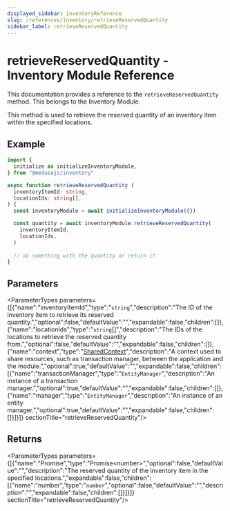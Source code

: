 ```yaml
---
displayed_sidebar: inventoryReference
slug: /references/inventory/retrieveReservedQuantity
sidebar_label: retrieveReservedQuantity
---
```



# retrieveReservedQuantity - Inventory Module Reference

This documentation provides a reference to the `retrieveReservedQuantity` method. This belongs to the Inventory Module.

This method is used to retrieve the reserved quantity of an inventory item within the specified locations.

## Example

```ts
import { 
  initialize as initializeInventoryModule,
} from "@medusajs/inventory"

async function retrieveReservedQuantity (
  inventoryItemId: string,
  locationIds: string[],
) {
  const inventoryModule = await initializeInventoryModule({})

  const quantity = await inventoryModule.retrieveReservedQuantity(
    inventoryItemId,
    locationIds,
  )
  
  // do something with the quantity or return it
}
```

## Parameters

<ParameterTypes parameters={[{"name":"inventoryItemId","type":"`string`","description":"The ID of the inventory item to retrieve its reserved quantity.","optional":false,"defaultValue":"","expandable":false,"children":[]},{"name":"locationIds","type":"`string`[]","description":"The IDs of the locations to retrieve the reserved quantity from.","optional":false,"defaultValue":"","expandable":false,"children":[]},{"name":"context","type":"[SharedContext](../../interfaces/inventory.SharedContext.mdx)","description":"A context used to share resources, such as transaction manager, between the application and the module.","optional":true,"defaultValue":"","expandable":false,"children":[{"name":"transactionManager","type":"`EntityManager`","description":"An instance of a transaction manager.","optional":true,"defaultValue":"","expandable":false,"children":[]},{"name":"manager","type":"`EntityManager`","description":"An instance of an entity manager.","optional":true,"defaultValue":"","expandable":false,"children":[]}]}]}  sectionTitle="retrieveReservedQuantity"/>

## Returns

<ParameterTypes parameters={[{"name":"Promise","type":"Promise&#60;number&#62;","optional":false,"defaultValue":"","description":"The reserved quantity of the inventory item in the specified locations.","expandable":false,"children":[{"name":"number","type":"`number`","optional":false,"defaultValue":"","description":"","expandable":false,"children":[]}]}]}  sectionTitle="retrieveReservedQuantity"/>
